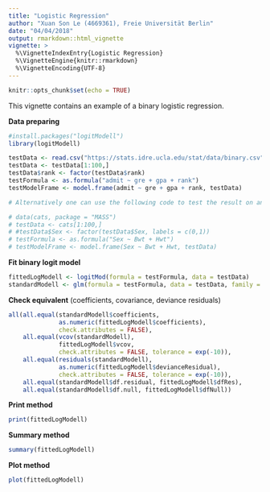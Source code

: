 ```yaml
---
title: "Logistic Regression"
author: "Xuan Son Le (4669361), Freie Universität Berlin"
date: "04/04/2018"
output: rmarkdown::html_vignette
vignette: >
  %\VignetteIndexEntry{Logistic Regression}
  %\VignetteEngine{knitr::rmarkdown}
  %\VignetteEncoding{UTF-8}
---
```


```r
knitr::opts_chunk$set(echo = TRUE)
```

This vignette contains an example of a binary logistic regression. 

**Data preparing**
```r
#install.packages("logitModell")
library(logitModell)

testData <- read.csv("https://stats.idre.ucla.edu/stat/data/binary.csv")
testData <- testData[1:100,]
testData$rank <- factor(testData$rank)
testFormula <- as.formula("admit ~ gre + gpa + rank")
testModelFrame <- model.frame(admit ~ gre + gpa + rank, testData)

# Alternatively one can use the following code to test the result on another data set. This data set is default built in R.

# data(cats, package = "MASS")
# testData <- cats[1:100,]
# #testData$Sex <- factor(testData$Sex, labels = c(0,1))
# testFormula <- as.formula("Sex ~ Bwt + Hwt")
# testModelFrame <- model.frame(Sex ~ Bwt + Hwt, testData)
```
  
\newline  
**Fit binary logit model**  
```r
fittedLogModell <- logitMod(formula = testFormula, data = testData)
standardModell <- glm(formula = testFormula, data = testData, family = "binomial")
```
  
**Check equivalent**
(coefficients, covariance, deviance residuals)
```r
all(all.equal(standardModell$coefficients,
              as.numeric(fittedLogModell$coefficients),
              check.attributes = FALSE),
    all.equal(vcov(standardModell), 
              fittedLogModell$vcov,
              check.attributes = FALSE, tolerance = exp(-10)),
    all.equal(residuals(standardModell),
              as.numeric(fittedLogModell$devianceResidual),
              check.attributes = FALSE, tolerance = exp(-10)),
    all.equal(standardModell$df.residual, fittedLogModell$dfRes),
    all.equal(standardModell$df.null, fittedLogModell$dfNull))
```
  
  
**Print method** 
```r
print(fittedLogModell)
```
  
  
**Summary method**  
```r
summary(fittedLogModell)
```
  
  
**Plot method**  
```r
plot(fittedLogModell)
```
